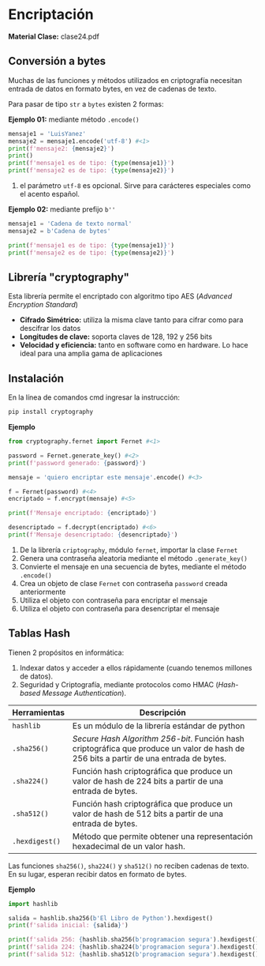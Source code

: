
# Encriptación
**Material Clase:** <ExternalLink href="/inacap/ti3v11/docs/clase24.pdf">clase24.pdf</ExternalLink>

## Conversión a bytes

Muchas de las funciones y métodos utilizados en criptografía necesitan entrada de datos en formato bytes, en vez de cadenas de texto.

Para pasar de tipo `str` a `bytes` existen 2 formas:

**Ejemplo 01:** mediante método `.encode()`

```python
mensaje1 = 'LuisYanez'
mensaje2 = mensaje1.encode('utf-8') #<1>
print(f'mensaje2: {mensaje2}')
print()
print(f'mensaje1 es de tipo: {type(mensaje1)}')
print(f'mensaje2 es de tipo: {type(mensaje2)}')
```
1. el parámetro `utf-8` es opcional. Sirve para carácteres especiales como el acento español.

**Ejemplo 02:** mediante prefijo `b''`

```python
mensaje1 = 'Cadena de texto normal'
mensaje2 = b'Cadena de bytes'

print(f'mensaje1 es de tipo: {type(mensaje1)}')
print(f'mensaje2 es de tipo: {type(mensaje2)}')
```

## Librería "cryptography"

Esta librería permite el encriptado con algoritmo tipo AES (*Advanced Encryption Standard*)

- **Cifrado Simétrico:** utiliza la misma clave tanto para cifrar como para descifrar los datos
- **Longitudes de clave:** soporta claves de 128, 192 y 256 bits
- **Velocidad y eficiencia:** tanto en software como en hardware. Lo hace ideal para una amplia gama de aplicaciones

## Instalación 

En la línea de comandos cmd ingresar la instrucción:

```sh
pip install cryptography
```

**Ejemplo**

```python
from cryptography.fernet import Fernet #<1>

password = Fernet.generate_key() #<2>
print(f'password generado: {password}')

mensaje = 'quiero encriptar este mensaje'.encode() #<3>

f = Fernet(password) #<4>
encriptado = f.encrypt(mensaje) #<5> 

print(f'Mensaje encriptado: {encriptado}')

desencriptado = f.decrypt(encriptado) #<6>
print(f'Mensaje desencriptado: {desencriptado}')
```
1. De la librería `criptography`, módulo `fernet`, importar la clase `Fernet`
2. Genera una contraseña aleatoria mediante el método `.generate_key()`
3. Convierte el mensaje en una secuencia de bytes, mediante el método `.encode()`
4. Crea un objeto de clase `Fernet` con contraseña `password` creada anteriormente 
5. Utiliza el objeto con contraseña para encriptar el mensaje
6. Utiliza el objeto con contraseña para desencriptar el mensaje

## Tablas Hash

Tienen 2 propósitos en informática:

1. Indexar datos y acceder a ellos rápidamente (cuando tenemos millones de datos).
2. Seguridad y Criptografía, mediante protocolos como HMAC (*Hash-based Message Authentication*).

|Herramientas|Descripción|
|---|---|
|`hashlib`|Es un módulo de la librería estándar de python|
|`.sha256()`|*Secure Hash Algorithm 256-bit*. Función hash criptográfica que produce un valor de hash de 256 bits a partir de una entrada de bytes.|
|`.sha224()`|Función hash criptográfica que produce un valor de hash de 224 bits a partir de una entrada de bytes.|
|`.sha512()`|Función hash criptográfica que produce un valor de hash de 512 bits a partir de una entrada de bytes.|
|`.hexdigest()`|Método que permite obtener una representación hexadecimal de un valor hash.|

Las funciones `sha256()`, `sha224()` y `sha512()` no reciben cadenas de texto. En su lugar, esperan recibir datos en formato de bytes.

**Ejemplo**

```python
import hashlib

salida = hashlib.sha256(b'El Libro de Python').hexdigest()
print(f'salida inicial: {salida}')

print(f'salida 256: {hashlib.sha256(b'programacion segura').hexdigest()}')
print(f'salida 224: {hashlib.sha224(b'programacion segura').hexdigest()}')
print(f'salida 512: {hashlib.sha512(b'programacion segura').hexdigest()}')
```